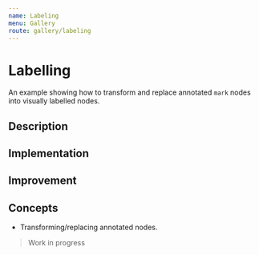 ```yaml
---
name: Labeling
menu: Gallery
route: gallery/labeling
---
```



# Labelling
An example showing how to transform and replace annotated `mark` nodes into visually labelled nodes.

## Description

## Implementation

## Improvement

## Concepts
- Transforming/replacing annotated nodes.

> Work in progress
